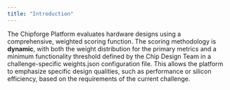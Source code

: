 ```yaml
---
title: "Introduction"
---
```


The Chipforge Platform evaluates hardware designs using a comprehensive, weighted scoring function. The scoring methodology is **dynamic**, with both the weight distribution for the primary metrics and a minimum functionality threshold defined by the Chip Design Team in a challenge-specific weights.json configuration file. This allows the platform to emphasize specific design qualities, such as performance or silicon efficiency, based on the requirements of the current challenge.